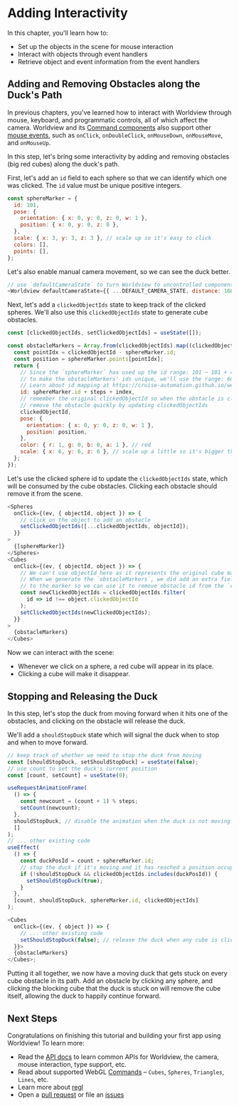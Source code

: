 
# Adding Interactivity

In this chapter, you'll learn how to:

- Set up the objects in the scene for mouse interaction
- Interact with objects through event handlers
- Retrieve object and event information from the event handlers

## Adding and Removing Obstacles along the Duck's Path

In previous chapters, you've learned how to interact with Worldview through mouse, keyboard, and programmatic controls, all of which affect the camera. Worldview and its [Command components](#/docs/api/command) also support other [mouse events](#/docs/api/mouse-events), such as `onClick`, `onDoubleClick`, `onMouseDown`, `onMouseMove`, and `onMouseUp`.

In this step, let's bring some interactivity by adding and removing obstacles (big red cubes) along the duck's path.

First, let's add an `id` field to each sphere so that we can identify which one was clicked. The `id` value must be unique positive integers.

```js
const sphereMarker = {
  id: 101,
  pose: {
    orientation: { x: 0, y: 0, z: 0, w: 1 },
    position: { x: 0, y: 0, z: 0 },
  },
  scale: { x: 3, y: 3, z: 3 }, // scale up so it's easy to click
  colors: [],
  points: [],
};
```

Let's also enable manual camera movement, so we can see the duck better.

```js
// use `defaultCameraState` to turn Worldview to uncontrolled component
<Worldview defaultCameraState={{ ...DEFAULT_CAMERA_STATE, distance: 160 }}>
```

Next, let's add a `clickedObjectIds` state to keep track of the clicked spheres. We'll also use this `clickedObjectIds` state to generate cube obstacles.

```js
const [clickedObjectIds, setClickedObjectIds] = useState([]);

const obstacleMarkers = Array.from(clickedObjectIds).map((clickedObjectId, index) => {
  const pointIdx = clickedObjectId - sphereMarker.id;
  const position = sphereMarker.points[pointIdx];
  return {
    // Since the `sphereMarker` has used up the id range: 101 ~ 101 + 499 (inclusive, each id represent one sphere object),
    // to make the obstacleMarkers' ids unique, we'll use the range: 600 (sphereMarker.id + step) + index.
    // Learn about id mapping at https://cruise-automation.github.io/webviz/worldview/#/docs/api/mouse-events
    id: sphereMarker.id + steps + index,
    // remember the original clickedObjectId so when the obstacle is clicked, we can
    // remove the obstacle quickly by updating clickedObjectIds
    clickedObjectId,
    pose: {
      orientation: { x: 0, y: 0, z: 0, w: 1 },
      position: position,
    },
    color: { r: 1, g: 0, b: 0, a: 1 }, // red
    scale: { x: 6, y: 6, z: 6 }, // scale up a little so it's bigger than the spheres
  };
});
```

Let's use the clicked sphere id to update the `clickedObjectIds` state, which will be consumed by the cube obstacles. Clicking each obstacle should remove it from the scene.

```js
<Spheres
  onClick={(ev, { objectId, object }) => {
    // click on the object to add an obstacle
    setClickedObjectIds([...clickedObjectIds, objectId]);
  }}
>
  {[sphereMarker]}
</Spheres>
<Cubes
  onClick={(ev, { objectId, object }) => {
    // We can't use objectId here as it represents the original cube marker's id.
    // When we generate the `obstacleMarkers`, we did add an extra field `clickedObjectId`
    // to the marker so we can use it to remove obstacle id from the `clickedObjectIds`
    const newClickedObjectIds = clickedObjectIds.filter(
      id => id !== object.clickedObjectId
    );
    setClickedObjectIds(newClickedObjectIds);
  }}
>
  {obstacleMarkers}
</Cubes>
```

Now we can interact with the scene:

- Whenever we click on a sphere, a red cube will appear in its place.
- Clicking a cube will make it disappear.

<AddRemoveObstacles />

## Stopping and Releasing the Duck

In this step, let's stop the duck from moving forward when it hits one of the obstacles, and clicking on the obstacle will release the duck.

We'll add a `shouldStopDuck` state which will signal the duck when to stop and when to move forward.

```js
// keep track of whether we need to stop the duck from moving
const [shouldStopDuck, setShouldStopDuck] = useState(false);
// use count to set the duck's current position
const [count, setCount] = useState(0);

useRequestAnimationFrame(
  () => {
    const newcount = (count + 1) % steps;
    setCount(newcount);
  },
  shouldStopDuck, // disable the animation when the duck is not moving
  []
);
// ... other existing code
useEffect(
  () => {
    const duckPosId = count + sphereMarker.id;
    // stop the duck if it's moving and it has reached a position occupied by an obstacle
    if (!shouldStopDuck && clickedObjectIds.includes(duckPosId)) {
      setShouldStopDuck(true);
    }
  },
  [count, shouldStopDuck, sphereMarker.id, clickedObjectIds]
);

<Cubes
  onClick={(ev, { object }) => {
    // ... other existing code
    setShouldStopDuck(false); // release the duck when any cube is clicked
  }}>
  {obstacleMarkers}
</Cubes>;
```

Putting it all together, we now have a moving duck that gets stuck on every cube obstacle in its path. Add an obstacle by clicking any sphere, and clicking the blocking cube that the duck is stuck on will remove the cube itself, allowing the duck to happily continue forward.

<StopReleaseDuck />

## Next Steps

Congratulations on finishing this tutorial and building your first app using Worldview! To learn more:

- Read the [API docs](#/docs/api) to learn common APIs for Worldview, the camera, mouse interaction, type support, etc.
- Read about supported WebGL [Commands](#/docs/commands) – `Cubes`, `Spheres`, `Triangles`, `Lines`, etc.
- Learn more about [regl](http://regl.party/)
- Open a  [pull request](https://github.com/cruise-automation/webviz/pulls) or file an [issues](https://github.com/cruise-automation/webviz/issues)
